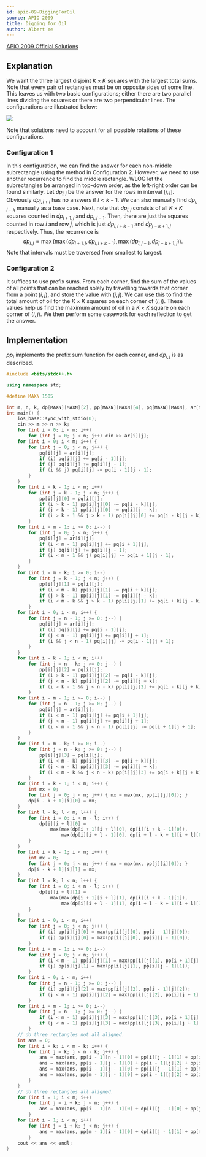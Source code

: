 ```yaml
---
id: apio-09-DiggingForOil
source: APIO 2009
title: Digging for Oil
author: Albert Ye
---
```


[APIO 2009 Official Solutions](http://apio-olympiad.org/2009/apio2009-solutions.pdf)

## Explanation

We want the three largest disjoint $K \times K$ squares with the largest total
sums. Note that every pair of rectangles must be on opposite sides of some line.
This leaves us with two basic configurations; either there are two parallel
lines dividing the squares or there are two perpendicular lines. The
configurations are illustrated below:

![](/solutions/gold/apio-09-DiggingForOil/apio09oil-fig1.png)

Note that solutions need to account for all possible rotations of these
configurations.

### Configuration 1

In this configuration, we can find the answer for each non-middle subrectangle
using the method in Configuration 2. However, we need to use another recurrence
to find the middle rectangle. WLOG let the subrectangles be arranged in top-down
order, as the left-right order can be found similarly. Let $dp_{i, j}$ be the
answer for the rows in interval $[i,j]$. Obviously $dp_{i,i+l}$ has no answers
if $l < k-1$. We can also manually find $dp_{i, i+k}$ manually as a base case.
Next, note that $dp_{i,j}$ consists of all $K \times K$ squares counted in
$dp_{i+1, j}$ and $dp_{i, j-1}$. Then, there are just the squares counted in row
$i$ and row $j$, which is just $dp_{i, i+k-1}$ and $dp_{j-k+1, j}$ respectively.
Thus, the recurrence is
$$dp_{i,j} = \max(\max(dp_{i+1, j},dp_{i,i+k-1}), \max(dp_{i, j-1}, dp_{j-k+1, j})).$$
Note that intervals must be traversed from smallest to largest.

### Configuration 2

It suffices to use prefix sums. From each corner, find the sum of the values of
all points that can be reached solely by travelling towards that corner from a
point $(i, j)$, and store the value with $(i, j)$. We can use this to find the
total amount of oil for the $K \times K$ squares on each corner of $(i, j)$.
These values help us find the maximum amount of oil in a $K \times K$ square on
each corner of $(i, j)$. We then perform some casework for each reflection to
get the answer.

## Implementation

<LanguageSection>
<CPPSection>

$pp_i$ implements the prefix sum function for each corner, and $dp_{i,j}$ is as
described.

```cpp
#include <bits/stdc++.h>

using namespace std;

#define MAXN 1505

int m, n, k, dp[MAXN][MAXN][2], pp[MAXN][MAXN][4], pq[MAXN][MAXN], ar[MAXN][MAXN];
int main() {
	ios_base::sync_with_stdio(0);
	cin >> m >> n >> k;
	for (int i = 0; i < m; i++)
		for (int j = 0; j < n; j++) cin >> ar[i][j];
	for (int i = 0; i < m; i++) {
		for (int j = 0; j < n; j++) {
			pq[i][j] = ar[i][j];
			if (i) pq[i][j] += pq[i - 1][j];
			if (j) pq[i][j] += pq[i][j - 1];
			if (i && j) pq[i][j] -= pq[i - 1][j - 1];
		}
	}
	for (int i = k - 1; i < m; i++)
		for (int j = k - 1; j < n; j++) {
			pp[i][j][0] = pq[i][j];
			if (i > k - 1) pp[i][j][0] -= pq[i - k][j];
			if (j > k - 1) pp[i][j][0] -= pq[i][j - k];
			if (i > k - 1 && j > k - 1) pp[i][j][0] += pq[i - k][j - k];
		}
	for (int i = m - 1; i >= 0; i--) {
		for (int j = 0; j < n; j++) {
			pq[i][j] = ar[i][j];
			if (i < m - 1) pq[i][j] += pq[i + 1][j];
			if (j) pq[i][j] += pq[i][j - 1];
			if (i < m - 1 && j) pq[i][j] -= pq[i + 1][j - 1];
		}
	}
	for (int i = m - k; i >= 0; i--)
		for (int j = k - 1; j < n; j++) {
			pp[i][j][1] = pq[i][j];
			if (i < m - k) pp[i][j][1] -= pq[i + k][j];
			if (j > k - 1) pp[i][j][1] -= pq[i][j - k];
			if (i < m - k && j > k - 1) pp[i][j][1] += pq[i + k][j - k];
		}
	for (int i = 0; i < m; i++) {
		for (int j = n - 1; j >= 0; j--) {
			pq[i][j] = ar[i][j];
			if (i) pq[i][j] += pq[i - 1][j];
			if (j < n - 1) pq[i][j] += pq[i][j + 1];
			if (i && j < n - 1) pq[i][j] -= pq[i - 1][j + 1];
		}
	}
	for (int i = k - 1; i < m; i++)
		for (int j = n - k; j >= 0; j--) {
			pp[i][j][2] = pq[i][j];
			if (i > k - 1) pp[i][j][2] -= pq[i - k][j];
			if (j < n - k) pp[i][j][2] -= pq[i][j + k];
			if (i > k - 1 && j < n - k) pp[i][j][2] += pq[i - k][j + k];
		}
	for (int i = m - 1; i >= 0; i--) {
		for (int j = n - 1; j >= 0; j--) {
			pq[i][j] = ar[i][j];
			if (i < m - 1) pq[i][j] += pq[i + 1][j];
			if (j < n - 1) pq[i][j] += pq[i][j + 1];
			if (i < m - 1 && j < n - 1) pq[i][j] -= pq[i + 1][j + 1];
		}
	}
	for (int i = m - k; i >= 0; i--)
		for (int j = n - k; j >= 0; j--) {
			pp[i][j][3] = pq[i][j];
			if (i < m - k) pp[i][j][3] -= pq[i + k][j];
			if (j < n - k) pp[i][j][3] -= pq[i][j + k];
			if (i < m - k && j < n - k) pp[i][j][3] += pq[i + k][j + k];
		}
	for (int i = k - 1; i < m; i++) {
		int mx = 0;
		for (int j = 0; j < n; j++) { mx = max(mx, pp[i][j][0]); }
		dp[i - k + 1][i][0] = mx;
	}
	for (int l = k; l < m; l++) {
		for (int i = 0; i < m - l; i++) {
			dp[i][i + l][0] =
			    max(max(dp[i + 1][i + l][0], dp[i][i + k - 1][0]),
			        max(dp[i][i + l - 1][0], dp[i + l - k + 1][i + l][0]));
		}
	}
	for (int i = k - 1; i < n; i++) {
		int mx = 0;
		for (int j = 0; j < m; j++) { mx = max(mx, pp[j][i][0]); }
		dp[i - k + 1][i][1] = mx;
	}
	for (int l = k; l < n; l++) {
		for (int i = 0; i < n - l; i++) {
			dp[i][i + l][1] =
			    max(max(dp[i + 1][i + l][1], dp[i][i + k - 1][1]),
			        max(dp[i][i + l - 1][1], dp[i + l - k + 1][i + l][1]));
		}
	}
	for (int i = 0; i < m; i++)
		for (int j = 0; j < n; j++) {
			if (i) pp[i][j][0] = max(pp[i][j][0], pp[i - 1][j][0]);
			if (j) pp[i][j][0] = max(pp[i][j][0], pp[i][j - 1][0]);
		}
	for (int i = m - 1; i >= 0; i--)
		for (int j = 0; j < n; j++) {
			if (i < m - 1) pp[i][j][1] = max(pp[i][j][1], pp[i + 1][j][1]);
			if (j) pp[i][j][1] = max(pp[i][j][1], pp[i][j - 1][1]);
		}
	for (int i = 0; i < m; i++)
		for (int j = n - 1; j >= 0; j--) {
			if (i) pp[i][j][2] = max(pp[i][j][2], pp[i - 1][j][2]);
			if (j < n - 1) pp[i][j][2] = max(pp[i][j][2], pp[i][j + 1][2]);
		}
	for (int i = m - 1; i >= 0; i--)
		for (int j = n - 1; j >= 0; j--) {
			if (i < m - 1) pp[i][j][3] = max(pp[i][j][3], pp[i + 1][j][3]);
			if (j < n - 1) pp[i][j][3] = max(pp[i][j][3], pp[i][j + 1][3]);
		}
	// do three rectangles not all aligned.
	int ans = 0;
	for (int i = k; i < m - k; i++) {
		for (int j = k; j < n - k; j++) {
			ans = max(ans, pp[i - 1][n - 1][0] + pp[i][j - 1][1] + pp[i][j][3]);
			ans = max(ans, pp[i - 1][j - 1][0] + pp[i - 1][j][2] + pp[i][n - 1][1]);
			ans = max(ans, pp[i - 1][j - 1][0] + pp[i][j - 1][1] + pp[m - 1][j][2]);
			ans = max(ans, pp[m - 1][j - 1][0] + pp[i - 1][j][2] + pp[i][j][3]);
		}
	}
	// do three rectangles all aligned.
	for (int i = 1; i < m; i++)
		for (int j = i + k; j < m; j++) {
			ans = max(ans, pp[i - 1][n - 1][0] + dp[i][j - 1][0] + pp[j][n - 1][1]);
		}
	for (int i = 1; i < n; i++)
		for (int j = i + k; j < n; j++) {
			ans = max(ans, pp[m - 1][i - 1][0] + dp[i][j - 1][1] + pp[m - 1][j][2]);
		}
	cout << ans << endl;
}
```

</CPPSection>
</LanguageSection>
